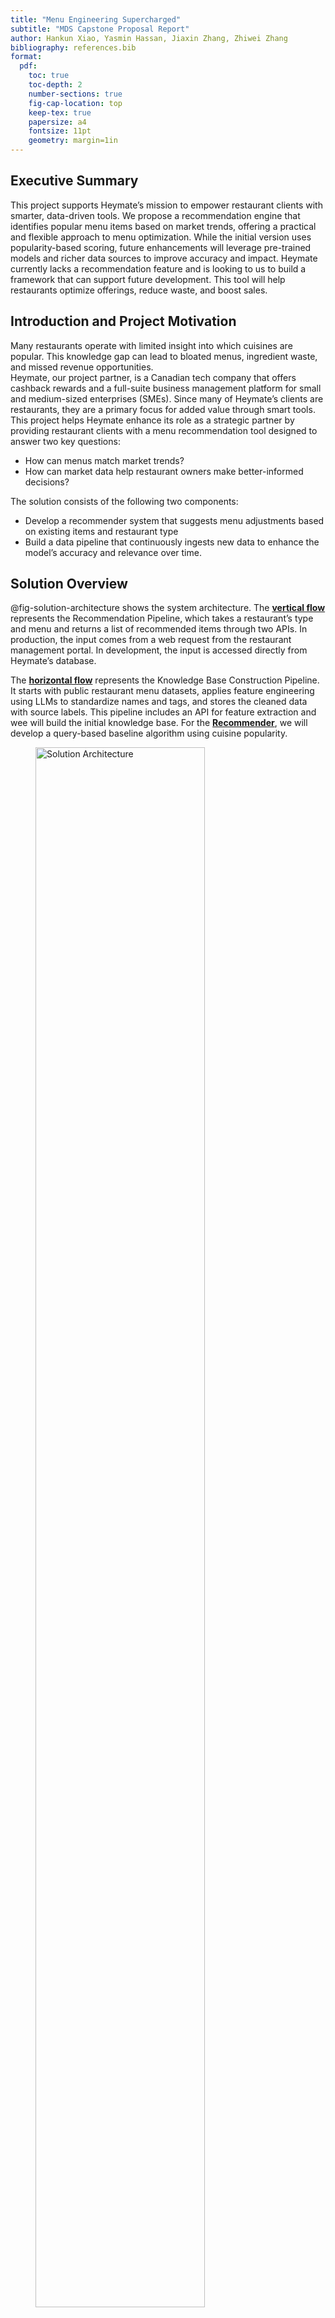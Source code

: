 ```yaml
---
title: "Menu Engineering Supercharged"
subtitle: "MDS Capstone Proposal Report"
author: Hankun Xiao, Yasmin Hassan, Jiaxin Zhang, Zhiwei Zhang
bibliography: references.bib
format:
  pdf:
    toc: true
    toc-depth: 2
    number-sections: true
    fig-cap-location: top
    keep-tex: true
    papersize: a4
    fontsize: 11pt
    geometry: margin=1in
---
```


## Executive Summary

This project supports Heymate’s mission to empower restaurant clients with smarter, data-driven tools. We propose a recommendation engine that identifies popular menu items based on market trends, offering a practical and flexible approach to menu optimization. While the initial version uses popularity-based scoring, future enhancements will leverage pre-trained models and richer data sources to improve accuracy and impact. Heymate currently lacks a recommendation feature and is looking to us to build a framework that can support future development. This tool will help restaurants optimize offerings, reduce waste, and boost sales.

## Introduction and Project Motivation

Many restaurants operate with limited insight into which cuisines are popular. This knowledge gap can lead to bloated menus, ingredient waste, and missed revenue opportunities.\
Heymate, our project partner, is a Canadian tech company that offers cashback rewards and a full-suite business management platform for small and medium-sized enterprises (SMEs). Since many of Heymate’s clients are restaurants, they are a primary focus for added value through smart tools.\
This project helps Heymate enhance its role as a strategic partner by providing restaurant clients with a menu recommendation tool designed to answer two key questions:

- How can menus match market trends?\
- How can market data help restaurant owners make better-informed decisions?

The solution consists of the following two components:

- Develop a recommender system that suggests menu adjustments based on existing items and restaurant type\
- Build a data pipeline that continuously ingests new data to enhance the model’s accuracy and relevance over time.

## Solution Overview

@fig-solution-architecture shows the system architecture. The **[vertical flow](#fig-solution-architecture)** represents the Recommendation Pipeline, which takes a restaurant’s type and menu and returns a list of recommended items through two APIs. In production, the input comes from a web request from the restaurant management portal. In development, the input is accessed directly from Heymate's database.

The **[horizontal flow](#fig-solution-architecture)** represents the Knowledge Base Construction Pipeline. It starts with public restaurant menu datasets, applies feature engineering using LLMs to standardize names and tags, and stores the cleaned data with source labels. This pipeline includes an API for feature extraction and wee will build the initial knowledge base. For the **[Recommender](#fig-solution-architecture)**, we will develop a query-based baseline algorithm using cuisine popularity.

![Solution Architecture](../image/2_solution_overview.png){#fig-solution-architecture width="80%" fig-align="center"}

### Data Sources

To support the development of our restaurant menu recommendation system, we aggregate and validate data for two primary use cases:

#### Input Data

![Input Data](../image/3_input_data.png){width="30%" fig-align="center"}

The internal Heymate database and user-submitted forms serve as foundational inputs, providing:

-   Restaurant Information: Name, Type, and Location\
-   Menu Information: Item Name, Category, and Price

#### Modelling Data

![Modelling Data](../image/4_modelling_data.png){width="80%" fig-align="center"}

To enhance our understanding of menu popularity and strengthen the foundation of our recommendation model, we plan to incorporate external data sources including: - Uber Eats USA Restaurants and Menus (@sakib2023ubereats from Kaggle): Offers modern restaurant-level data including ratings, menu items, and restaurant types - What’s on the Menu? (@nypl2016menu from Kaggle): Provides historical menu data including item frequency, restaurant names, categories, and prices

### Data Validation (Initial EDA)

Our initial exploratory analysis revealed two key challenges that must be addressed before modelling.

#### Data Entry Challenge

Menu item names are inconsistently formatted across restaurants as some include item numbers, others use different naming styles or even different languages. For example, the same dish may appear as "Seafood Fried Rice", "149. Fook Chow Seafood Fried Rice", or a translated version. These inconsistencies make it difficult to compare, group, or analyze menu items reliably.

```r
library(readr)
library(knitr)

menu_data <- read_csv("../data/sample_menu_name.csv") 
kable(menu_data, caption = "Sample menu name from Heymate database")
```

To address this, we plan to leverage the capabilities of large language models to clean and standardize menu item names. Inspired by industry practices such as CloudKitchens’ approach to multi-location menu management (@cloudkitchens), we will use GPT to:\
- Normalize inconsistent item names\
- Extract consistent tags

``` json
{
  "Base Item": "Fried Rice",
  "Flavor Tag": "Seafood"
}
```

#### Modeling Challenge

A key challenge in our modelling process is integrating multiple datasets that use inconsistent or non-standard identifiers for restaurants and menu items.\
To make these datasets work together, we need to:

-   Align records using partially matching keys like restaurant and item names\
-   Normalize variations in naming using LLMs\
-   Enrich menu profiles by merging structured data from both sources, enabling robust popularity scoring

The final output is a unified and cleaned dataset enriched with relevant features such as item frequency, price, and standardized names, laying the groundwork for our Recommender Module.

### Recommender Module

![Flow chart](../image/1_visual_flow.png){width="80%" fig-align="center"}


The recommender system operates through the following four steps as shown in the flow chart above:

1.  **Input Data Collection**

    -   Restaurant Menu Data: A list of the restaurant’s current menu items (names, categories, and optional descriptions).
    -   External Dataset: Built from the Kaggle menu dataset (and future sources), this captures broader market patterns such as how frequently and recently dishes appear across other restaurants.

2.  **Matching & Normalization**\
    The Menu item names vary widely across restaurants(e.g., "BBQ Chicken Pizza" vs "Barbecue Chicken Pizza"). To address this:

    -   We apply name normalization and category matching to link each restaurant’s menu item to the closest equivalent in the knowledge base.
    -   To do this, we use a query-based matching approach that searches the knowledge base for the most similar items, even if names vary across restaurants.
    -   This enables alignment despite variations in wording or format.

3.  **Scoring**\
    Once matched, each item receives a popularity score based on:

    -   Frequency: How often the dish appears across menus in the dataset.
    -   Recency: How recently it has been featured

    We use a weighted formula below to combine these factors:

    **Scoring formula:**\
    `Score = 0.7 × (normalized frequency) + 0.3 × (normalized recency)`

    **Note:** These initial weights are heuristic and subject to refinement as we validate with partner feedback.

4.  **Recommendation**\
    After computing the popularity scores for each menu item, a ranked list to identify top and underperforming dishes is provided.

#### Example Use Case

For instance, if a restaurant uploads its menu and includes “Hawaiian Pizza,” the system:

-   Matches this item to the closest equivalent in the knowledge base\
-   Scores its market popularity and provides insight (e.g., "Low orders in the last 6 months")\
-   Recommends:
    1.  Updating the item if it’s underperforming\
    2.  Adding trending items like “BBQ Chicken Pizza” that are missing from the current menu

## Final Data Product

Our solution is a menu recommendation engine and a simple visualization demo, showing the top 20 popular items tailored to each restaurant. The engine is powered by a query-based recommender trained on external datasets. To simulate real-world use, we will test the tool using historical data from Heymate’s existing restaurant clients.

The anticipated business impact includes:

-   Helping restaurant clients identify popular items, improve sales, and reduce waste\
-   Supporting smarter menu decisions and client retention\
-   Strengthening Heymate’s value proposition as a data-driven platform partner

### Success Criteria

The project will be considered successful if internal tests using Heymate’s internal dataset sample produce results that align with business expectations, and the visualization demo operates as intended. Furthermore, the popularity scoring schema and recommender system will be delivered as open-ended, modular components, enabling Heymate to adapt and expand the solution in future development. 

## Project Timeline

| Week     | Date      | Tasks                                                               |
|------------------|------------------|-------------------------------------|
| Week 1   | May 5–9   | Proposal, Design Knowledge Base, Database setup                     |
| Week 2–4 | May 12–30 | LLM research and tuning, workspace setup, API framework, core logic |
| Week 5   | June 2–5  | Integration and modularization                                      |
| Week 6   | June 9–13 | Final review and report                                             |

## Appendices

### Addressing the Matching Challenge

Accurately matching menu items is one of the most challenging aspects due to variability in naming conventions.\
Initially, we will use query-based techniques such as string normalization and category filtering.

To improve this process, we plan to explore pretrained models for semantic matching, including:

-   Sentence Transformers (SBERT)\
-   spaCy similarity pipelines\
-   FastText embeddings

These models will improve the ability to recognize and link creatively named menu items to their standardized counterparts in the knowledge base.

{{< pagebreak >}}

## References
